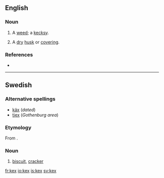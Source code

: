 ==English==

===Noun===
{{en-noun|kexes}}

# {{obsolete|botany}} A [[weed]]; a [[kecksy]].
# {{obsolete}} A [[dry]] [[husk]] or [[covering]].

===References===
* {{R:1913}}

----
==Swedish==

===Alternative spellings===
*[[käx]] (''dated'')
*[[tjex]] (''Gothenburg area'')

===Etymology===
From {{etyl|en}} {{term|cakes}}.

===Noun===
{{infl|sv|noun|g=n}}
{{sv-noun-n-zero|genitive=}}
# [[biscuit]], [[cracker]]

[[fr:kex]]
[[io:kex]]
[[is:kex]]
[[sv:kex]]